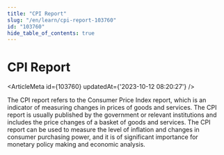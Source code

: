 ```yaml
---
title: "CPI Report"
slug: "/en/learn/cpi-report-103760"
id: "103760"
hide_table_of_contents: true
---
```



# CPI Report

<ArticleMeta id={103760} updatedAt={'2023-10-12 08:20:27'} />
<div className='border-solid border-b border-t-0 my-4 border-[var(--ifm-color-gray-300)]' />

The CPI report refers to the Consumer Price Index report, which is an indicator of measuring changes in prices of goods and services. The CPI report is usually published by the government or relevant institutions and includes the price changes of a basket of goods and services. The CPI report can be used to measure the level of inflation and changes in consumer purchasing power, and it is of significant importance for monetary policy making and economic analysis.
